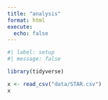 ```yaml
---
title: "analysis"
format: html
execute:
  echo: false
---
```


```r
#| label: setup
#| message: false

library(tidyverse)
```


```r
x <- read_csv("data/STAR.csv")
x
```

